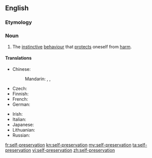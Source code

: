 ==English==

===Etymology===
{{prefix|self|preservation}}

===Noun===
{{wikipedia}}
{{en-noun|-}}

# The [[instinctive]] [[behaviour]] that [[protect]]s oneself from [[harm]].

====Translations====
{{trans-top|self-preservation}}
* Chinese:
*: Mandarin: {{t|cmn|自我保護|sc=Hani}}, {{t|cmn|自我保护|tr=zìwǒ bǎohù|sc=Hani}}, {{t|cmn|自保|tr=zìbǎo|sc=Hani}}
* Czech: {{t-|cs|sebezáchova|f}}
* Finnish: {{t|fi|itsesuojelu}}
* French: {{t+|fr|autoconservation|f}}
* German: {{t-|de|Selbsterhaltung|f}}
{{trans-mid}}
* Irish: {{t-|ga|féinchaomhnú|m}}
* Italian: {{t-|it|autoconservazione|f}}
* Japanese: {{t-|ja|自己保存|tr=しこほぞん, jiko-hozon|sc=Jpan}}
* Lithuanian: {{t-|lt|savisauga|f}}
* Russian: {{t+|ru|самосохранение|n|tr=samosoxranénije|sc=Cyrl}}
{{trans-bottom}}

[[fr:self-preservation]]
[[kn:self-preservation]]
[[my:self-preservation]]
[[ta:self-preservation]]
[[vi:self-preservation]]
[[zh:self-preservation]]